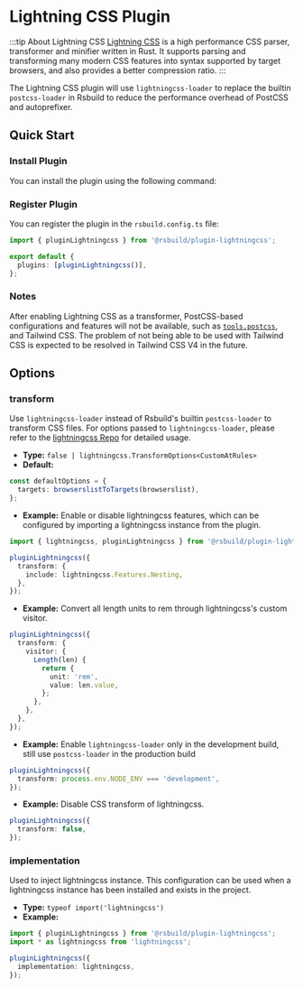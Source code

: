 # Lightning CSS Plugin


<SourceCode href="https://github.com/web-infra-dev/rsbuild/tree/main/packages/plugin-lightningcss" />

:::tip About Lightning CSS
[Lightning CSS](https://lightningcss.dev) is a high performance CSS parser, transformer and minifier written in Rust. It supports parsing and transforming many modern CSS features into syntax supported by target browsers, and also provides a better compression ratio.
:::

The Lightning CSS plugin will use `lightningcss-loader` to replace the builtin `postcss-loader` in Rsbuild to reduce the performance overhead of PostCSS and autoprefixer.

## Quick Start

### Install Plugin

You can install the plugin using the following command:


<PackageManagerTabs command="add @rsbuild/plugin-lightningcss -D" />

### Register Plugin

You can register the plugin in the `rsbuild.config.ts` file:

```ts title="rsbuild.config.ts"
import { pluginLightningcss } from '@rsbuild/plugin-lightningcss';

export default {
  plugins: [pluginLightningcss()],
};
```

### Notes

After enabling Lightning CSS as a transformer, PostCSS-based configurations and features will not be available, such as [`tools.postcss`](../../config/tools/postcss), and Tailwind CSS. The problem of not being able to be used with Tailwind CSS is expected to be resolved in Tailwind CSS V4 in the future.

## Options

### transform

Use `lightningcss-loader` instead of Rsbuild's builtin `postcss-loader` to transform CSS files. For options passed to `lightningcss-loader`, please refer to the [lightningcss Repo](https://github.com/parcel-bundler/lightningcss/blob/master/node/index.d.ts) for detailed usage.

- **Type:** `false | lightningcss.TransformOptions<CustomAtRules>`
- **Default:**

```ts
const defaultOptions = {
  targets: browserslistToTargets(browserslist),
};
```

- **Example:** Enable or disable lightningcss features, which can be configured by importing a lightningcss instance from the plugin.

```ts
import { lightningcss, pluginLightningcss } from '@rsbuild/plugin-lightningcss';

pluginLightningcss({
  transform: {
    include: lightningcss.Features.Nesting,
  },
});
```

- **Example:** Convert all length units to rem through lightningcss's custom visitor.

```ts
pluginLightningcss({
  transform: {
    visitor: {
      Length(len) {
        return {
          unit: 'rem',
          value: len.value,
        };
      },
    },
  },
});
```

- **Example:** Enable `lightningcss-loader` only in the development build, still use `postcss-loader` in the production build

```ts
pluginLightningcss({
  transform: process.env.NODE_ENV === 'development',
});
```

- **Example:** Disable CSS transform of lightningcss.

```ts
pluginLightningcss({
  transform: false,
});
```

### implementation

Used to inject lightningcss instance. This configuration can be used when a lightningcss instance has been installed and exists in the project.

- **Type:** `typeof import('lightningcss')`
- **Example:**

```ts
import { pluginLightningcss } from '@rsbuild/plugin-lightningcss';
import * as lightningcss from 'lightningcss';

pluginLightningcss({
  implementation: lightningcss,
});
```
